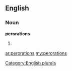 ==English==

===Noun===
'''perorations'''

# {{plural of|[[peroration]]}}

[[Category:English plurals]]

[[ar:perorations]]
[[my:perorations]]